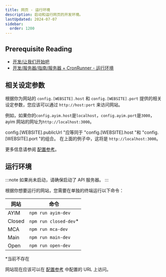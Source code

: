 ```yaml
---
title: 网页 - 运行环境
description: 启动和运行网页的开发环境。
lastUpdated: 2024-07-07
sidebar:
  order: 1200
---
```


## Prerequisite Reading

* [开发/让我们开始吧](../../..)
* [开发/服务器/指南/服务器 + CronRunner - 运行环境](../../../server/guide/server-running-environment)

## 相关设定参数

根据你为网站的 `config.[WEBSITE].host` 和 `config.[WEBSITE].port` 提供的相关设定参数，您应该可以通过 `http://host:port` 来访问网站。

例如，如果你的`config.ayim.host`是`localhost`，`config.ayim.port`是`3000`，ayim 网站的网址为`http://localhost:3000`。

config.[WEBSITE].publicUrl "应等同于 "config.[WEBSITE].host "和 "config.[WEBSITE].port "的组合。 在上面的例子中，这将是 `http://localhost:3000`。

更多信息请参阅 [配置参考](../config)。

## 运行环境

:::note
如果尚未启动，请确保启动了 API 服务器。
:::

根据你想要运行的网站，您需要在单独的终端运行以下命令：

| 网站     | 命令                     |
| ------ | ---------------------- |
| AYIM   | `npm run ayim-dev`     |
| Closed | `npm run closed-dev`\* |
| MCA    | `npm run mca-dev`      |
| Main   | `npm run main-dev`     |
| Open   | `npm run open-dev`     |

\*当前不存在

网站现在应该可以在 [配置参考](../config) 中配置的 URL 上访问。
